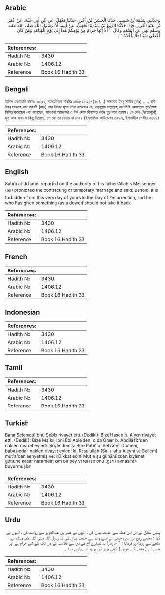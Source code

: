 ## Arabic


<div dir="rtl" lang="ar" style={{fontSize:'larger',backgroundColor:'#f8f9fa',padding:20}}>
وَحَدَّثَنِي سَلَمَةَ بْنُ شَبِيبٍ، حَدَّثَنَا الْحَسَنُ بْنُ أَعْيَنَ، حَدَّثَنَا مَعْقِلٌ، عَنِ ابْنِ أَبِي عَبْلَةَ، عَنْ عُمَرَ بْنِ عَبْدِ الْعَزِيزِ، قَالَ حَدَّثَنَا الرَّبِيعُ بْنُ سَبْرَةَ الْجُهَنِيُّ، عَنْ أَبِيهِ، أَنَّ رَسُولَ اللَّهِ صلى الله عليه وسلم نَهَى عَنِ الْمُتْعَةِ وَقَالَ ‏ "‏ أَلاَ إِنَّهَا حَرَامٌ مِنْ يَوْمِكُمْ هَذَا إِلَى يَوْمِ الْقِيَامَةِ وَمَنْ كَانَ أَعْطَى شَيْئًا فَلاَ يَأْخُذْهُ ‏"‏ ‏.‏
</div>
<div style={{backgroundColor:'#f8f9fa',padding:20, marginBottom: 10}}><table> <thead> <tr> <th>References:</th> <th></th> </tr> </thead> <tbody><tr><td>Hadith No</td><td>3430</td></tr><tr><td>Arabic No</td><td>1406.12</td></tr><tr><td>Reference</td><td>Book 16 Hadith 33</td></tr></tbody></table></div>

## Bengali


<div dir="ltr" lang="bn" style={{fontSize:'larger',backgroundColor:'#f8f9fa',padding:20}}>
হাদিস একাডেমি নাম্বারঃ ৩৩২১, আন্তর্জাতিক নাম্বারঃ ১৪০৬ ৩৩২১-(২৮/...) সালামাহ ইবনু শাবীব (রহঃ) ..... রাবী' ইবনু সাবরাহ আল জুহানী (রহঃ) তার পিতার সূত্রে বর্ণনা করেছেন যে, রসূলুল্লাহ সাল্লাল্লাহু আলাইহি ওয়াসাল্লাম মুত্'আহ নিষিদ্ধ করেছেন এবং বলেছেন, সাবধান! আজকের এ দিন থেকে কিয়ামত পর্যন্ত মুত'আহ হারাম। যে কেউ (ইতোপূর্বে) মুত'আহ বাবদ যা কিছু দিয়েছে, সে যেন তা ফেরত না দেন। (ইসলামিক ফাউন্ডেশন ৩২৯৬, ইসলামীক সেন্টার ৩২৯৪)
</div>
<div style={{backgroundColor:'#f8f9fa',padding:20, marginBottom: 10}}><table> <thead> <tr> <th>References:</th> <th></th> </tr> </thead> <tbody><tr><td>Hadith No</td><td>3430</td></tr><tr><td>Arabic No</td><td>1406.12</td></tr><tr><td>Reference</td><td>Book 16 Hadith 33</td></tr></tbody></table></div>

## English


<div dir="ltr" lang="en" style={{fontSize:'larger',backgroundColor:'#f8f9fa',padding:20}}>
Sabra al-Juhanni reported on the authority of his father:Allah's Messenger (ﷺ) prohibited the contracting of temporary marriage and said: Behold, it is forbidden from this very day of yours to the Day of Resurrection, and he who has given something (as a dower) should not take it back
</div>
<div style={{backgroundColor:'#f8f9fa',padding:20, marginBottom: 10}}><table> <thead> <tr> <th>References:</th> <th></th> </tr> </thead> <tbody><tr><td>Hadith No</td><td>3430</td></tr><tr><td>Arabic No</td><td>1406.12</td></tr><tr><td>Reference</td><td>Book 16 Hadith 33</td></tr></tbody></table></div>

## French


<div dir="ltr" lang="fr" style={{fontSize:'larger',backgroundColor:'#f8f9fa',padding:20}}>

</div>
<div style={{backgroundColor:'#f8f9fa',padding:20, marginBottom: 10}}><table> <thead> <tr> <th>References:</th> <th></th> </tr> </thead> <tbody><tr><td>Hadith No</td><td>3430</td></tr><tr><td>Arabic No</td><td>1406.12</td></tr><tr><td>Reference</td><td>Book 16 Hadith 33</td></tr></tbody></table></div>

## Indonesian


<div dir="ltr" lang="id" style={{fontSize:'larger',backgroundColor:'#f8f9fa',padding:20}}>

</div>
<div style={{backgroundColor:'#f8f9fa',padding:20, marginBottom: 10}}><table> <thead> <tr> <th>References:</th> <th></th> </tr> </thead> <tbody><tr><td>Hadith No</td><td>3430</td></tr><tr><td>Arabic No</td><td>1406.12</td></tr><tr><td>Reference</td><td>Book 16 Hadith 33</td></tr></tbody></table></div>

## Tamil


<div dir="ltr" lang="ta" style={{fontSize:'larger',backgroundColor:'#f8f9fa',padding:20}}>

</div>
<div style={{backgroundColor:'#f8f9fa',padding:20, marginBottom: 10}}><table> <thead> <tr> <th>References:</th> <th></th> </tr> </thead> <tbody><tr><td>Hadith No</td><td>3430</td></tr><tr><td>Arabic No</td><td>1406.12</td></tr><tr><td>Reference</td><td>Book 16 Hadith 33</td></tr></tbody></table></div>

## Turkish


<div dir="ltr" lang="tr" style={{fontSize:'larger',backgroundColor:'#f8f9fa',padding:20}}>
Bana Selemetü'bnü Şebîb rivayet etti. (Dediki): Bize Hasen b. A'yen rivayet etti. (Dediki): Bize Ma'kıl, ibni Ebî Able'den, o da Ömer b. Abdilâzîz'den naklen rivayet eyledi. Şöyle demiş: Bize Rabî' b. Sebrate'l-Cühenî, babasından naklen rivayet eyledi ki, Resulullah (Sallallahu Aleyhi ve Sellem) mut'a'dan nehyetmiş ve: «Dikkat edin! Mut'a şu gününüzden kıyâmet gününe kadar haramdır; kim bîr şey verdi ise onu (geri) almasın!» buyurmuşlar
</div>
<div style={{backgroundColor:'#f8f9fa',padding:20, marginBottom: 10}}><table> <thead> <tr> <th>References:</th> <th></th> </tr> </thead> <tbody><tr><td>Hadith No</td><td>3430</td></tr><tr><td>Arabic No</td><td>1406.12</td></tr><tr><td>Reference</td><td>Book 16 Hadith 33</td></tr></tbody></table></div>

## Urdu


<div dir="rtl" lang="ur" style={{fontSize:'larger',backgroundColor:'#f8f9fa',padding:20}}>
ہمیں معقل نے ابن ابی عبلہ سے حدیث بیان کی ، انہوں نے عمر بن عبدالعزیز سے روایت کی ، انہوں نے کہا : مجھے ربیع بن سبرہ جہنی نے اپنے والد سے حدیث بیان کی کہ رسول اللہ صلی اللہ علیہ وسلم نے متعے سے روکا اور فرمایا : " خبردار! یہ تمہارے آج کے دن سے قیامت کے دن تک کے لیے حرام ہے اور جس نے ( متعے کے عوض ) کوئی چیز دی ہو وہ اسے واپس نہ لے
</div>
<div style={{backgroundColor:'#f8f9fa',padding:20, marginBottom: 10}}><table> <thead> <tr> <th>References:</th> <th></th> </tr> </thead> <tbody><tr><td>Hadith No</td><td>3430</td></tr><tr><td>Arabic No</td><td>1406.12</td></tr><tr><td>Reference</td><td>Book 16 Hadith 33</td></tr></tbody></table></div>